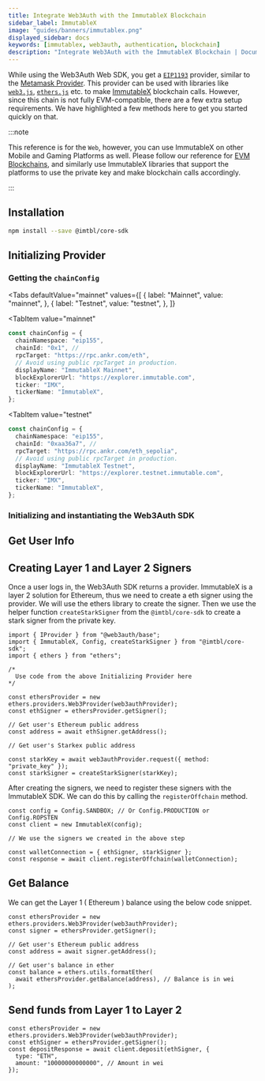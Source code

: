 ```yaml
---
title: Integrate Web3Auth with the ImmutableX Blockchain
sidebar_label: ImmutableX
image: "guides/banners/immutablex.png"
displayed_sidebar: docs
keywords: [immutablex, web3auth, authentication, blockchain]
description: "Integrate Web3Auth with the ImmutableX Blockchain | Documentation - Web3Auth"
---
```



While using the Web3Auth Web SDK, you get a [`EIP1193`](https://eips.ethereum.org/EIPS/eip-1193) provider, similar to the
[Metamask Provider](https://docs.metamask.io/guide/ethereum-provider.html). This provider can be used with libraries like
[`web3.js`](https://web3js.readthedocs.io/en/v1.2.8/getting-started.html), [`ethers.js`](https://docs.ethers.io/v5/getting-started/) etc. to make
[ImmutableX](https://www.avalabs.org) blockchain calls. However, since this chain is not fully EVM-compatible, there are a few extra setup
requirements. We have highlighted a few methods here to get you started quickly on that.

:::note

This reference is for the `Web`, however, you can use ImmutableX on other Mobile and Gaming Platforms as well. Please follow our reference for
[EVM Blockchains](/connect-blockchain/evm/), and similarly use ImmutableX libraries that support the platforms to use the private key and make
blockchain calls accordingly.

:::

## Installation

```bash npm2yarn
npm install --save @imtbl/core-sdk
```

## Initializing Provider

### Getting the `chainConfig`

<Tabs
 defaultValue="mainnet"
  values={[
    { label: "Mainnet", value: "mainnet", },
    { label: "Testnet", value: "testnet", },
  ]}
>
<TabItem
  value="mainnet"
>

```typescript
const chainConfig = {
  chainNamespace: "eip155",
  chainId: "0x1", //
  rpcTarget: "https://rpc.ankr.com/eth",
  // Avoid using public rpcTarget in production.
  displayName: "ImmutableX Mainnet",
  blockExplorerUrl: "https://explorer.immutable.com",
  ticker: "IMX",
  tickerName: "ImmutableX",
};
```

</TabItem>

<TabItem
  value="testnet"
>

```typescript
const chainConfig = {
  chainNamespace: "eip155",
  chainId: "0xaa36a7", //
  rpcTarget: "https://rpc.ankr.com/eth_sepolia",
  // Avoid using public rpcTarget in production.
  displayName: "ImmutableX Testnet",
  blockExplorerUrl: "https://explorer.testnet.immutable.com",
  ticker: "IMX",
  tickerName: "ImmutableX",
};
```

</TabItem>
</Tabs>

### Initializing and instantiating the Web3Auth SDK

<InitializeWeb3Auth />

## Get User Info

<GetUserInfoSnippet />

## Creating Layer 1 and Layer 2 Signers

Once a user logs in, the Web3Auth SDK returns a provider. ImmutableX is a layer 2 solution for Ethereum, thus we need to create a eth signer using the
provider. We will use the ethers library to create the signer. Then we use the helper function `createStarkSigner` from the `@imtbl/core-sdk` to
create a stark signer from the private key.

```tsx
import { IProvider } from "@web3auth/base";
import { ImmutableX, Config, createStarkSigner } from "@imtbl/core-sdk";
import { ethers } from "ethers";

/*
  Use code from the above Initializing Provider here
*/

const ethersProvider = new ethers.providers.Web3Provider(web3authProvider);
const ethSigner = ethersProvider.getSigner();

// Get user's Ethereum public address
const address = await ethSigner.getAddress();

// Get user's Starkex public address

const starkKey = await web3authProvider.request({ method: "private_key" });
const starkSigner = createStarkSigner(starkKey);
```

After creating the signers, we need to register these signers with the ImmutableX SDK. We can do this by calling the `registerOffchain` method.

```tsx
const config = Config.SANDBOX; // Or Config.PRODUCTION or Config.ROPSTEN
const client = new ImmutableX(config);

// We use the signers we created in the above step

const walletConnection = { ethSigner, starkSigner };
const response = await client.registerOffchain(walletConnection);
```

## Get Balance

We can get the Layer 1 ( Ethereum ) balance using the below code snippet.

```tsx
const ethersProvider = new ethers.providers.Web3Provider(web3authProvider);
const signer = ethersProvider.getSigner();

// Get user's Ethereum public address
const address = await signer.getAddress();

// Get user's balance in ether
const balance = ethers.utils.formatEther(
  await ethersProvider.getBalance(address), // Balance is in wei
);
```

## Send funds from Layer 1 to Layer 2

```tsx
const ethersProvider = new ethers.providers.Web3Provider(web3authProvider);
const ethSigner = ethersProvider.getSigner();
const depositResponse = await client.deposit(ethSigner, {
  type: "ETH",
  amount: "10000000000000", // Amount in wei
});
```
